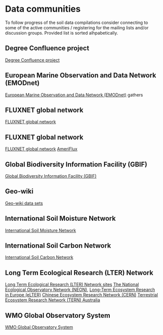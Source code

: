 # Data communities

To follow progress of the soil data compilations consider connecting to some of the 
active communities / registering for the mailing lists and/or discussion groups. 
Provided list is sorted alhpabetically.

## Degree Confluence project

[Degree Confluence project](http://confluence.org/) 

## European Marine Observation and Data Network (EMODnet)

[European Marine Observation and Data Network (EMODnet)](https://emodnet.ec.europa.eu/en) gathers 

## FLUXNET global network

[FLUXNET global network](https://fluxnet.fluxdata.org/) 

## FLUXNET global network

[FLUXNET global network](https://fluxnet.fluxdata.org/) 
[AmeriFlux](https://ameriflux.lbl.gov/about/about-ameriflux/) 

## Global Biodiversity Information Facility (GBIF)

[Global Biodiversity Information Facility (GBIF)](https://www.gbif.org) 

## Geo-wiki

[Geo-wiki data sets](https://www.geo-wiki.org/pages/data)

## International Soil Moisture Network

[International Soil Moisture Network](https://ismn.geo.tuwien.ac.at/en/)

## International Soil Carbon Network

[International Soil Carbon Network](http://iscn.fluxdata.org/)

## Long Term Ecological Research (LTER) Network

[Long Term Ecological Research (LTER) Network sites](https://lternet.edu/site/) 
[The National Ecological Observatory Network (NEON)](https://www.neonscience.org/data),
[Long-Term Ecosystem Research in Europe (eLTER)](https://www.lter-europe.net/) 
[Chinese Ecosystem Research Network (CERN)](http://www.cern.ac.cn/0index/index.asp) 
[Terrestrial Ecosystem Research Network (TERN) Australia](https://portal.tern.org.au/) 

## WMO Global Observatory System

[WMO Global Observatory System](http://public.wmo.int/en/programmes/global-observing-system)
